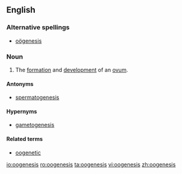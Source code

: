 ==English==
{{wikipedia}}
===Alternative spellings===
*[[oögenesis]]

===Noun===
{{en-noun|oogeneses|-}}

# {{biology}} The [[formation]] and [[development]] of an [[ovum]].

====Antonyms====
* [[spermatogenesis]]

====Hypernyms====
* [[gametogenesis]]

====Related terms====
* [[oogenetic]]

[[io:oogenesis]]
[[ro:oogenesis]]
[[ta:oogenesis]]
[[vi:oogenesis]]
[[zh:oogenesis]]